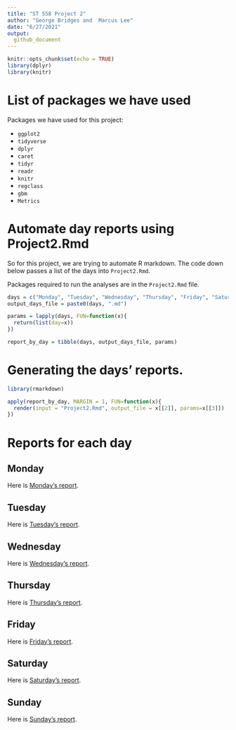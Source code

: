 ```yaml
---
title: "ST 558 Project 2"
author: "George Bridges and  Marcus Lee"
date: "6/27/2021"
output:
  github_document
---
```


```r
knitr::opts_chunk$set(echo = TRUE)
library(dplyr)
library(knitr)
```

# List of packages we have used

Packages we have used for this project:

* `ggplot2`
* `tidyverse`
* `dplyr`
* `caret`
* `tidyr`
* `readr`
* `knitr`
* `regclass`
* `gbm`
* `Metrics`

# Automate day reports using Project2.Rmd

So for this project, we are trying to automate R markdown. The code down below passes a list of the days into `Project2.Rmd`.

Packages required to run the analyses are in the `Project2.Rmd` file.

```r
days = c("Monday", "Tuesday", "Wednesday", "Thursday", "Friday", "Saturday","Sunday")
output_days_file = paste0(days, ".md")

params = lapply(days, FUN=function(x){
  return(list(day=x))
})

report_by_day = tibble(days, output_days_file, params)
```

# Generating the days' reports.

```r
library(rmarkdown)

apply(report_by_day, MARGIN = 1, FUN=function(x){
  render(input = "Project2.Rmd", output_file = x[[2]], params=x[[3]])
})
```

# Reports for each day

## Monday

Here is [Monday's report](Monday.md).

## Tuesday

Here is [Tuesday's report](Tuesday.md).

## Wednesday

Here is [Wednesday's report](Wednesday.md).

## Thursday

Here is [Thursday's report](Thursday.md).

## Friday

Here is [Friday's report](Friday.md).

## Saturday

Here is [Saturday's report](Saturday.md).

## Sunday

Here is [Sunday's report](Sunday.md).





